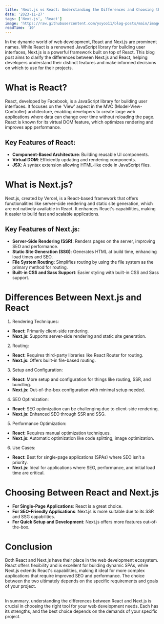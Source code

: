 ```yaml
---
title: 'Next.js vs React: Understanding the Differences and Choosing the Right Tool'
date: '2023-11-27'
tags: ['Next.js', 'React']
image: 'https://raw.githubusercontent.com/ysyoo11/blog-posts/main/images/thumbnails/react-vs-nextjs.jpg'
readTime: '10'
---
```


In the dynamic world of web development, React and Next.js are prominent names. While React is a renowned JavaScript library for building user interfaces, Next.js is a powerful framework built on top of React. This blog post aims to clarify the differences between Next.js and React, helping developers understand their distinct features and make informed decisions on which to use for their projects.

# What is React?

React, developed by Facebook, is a JavaScript library for building user interfaces. It focuses on the 'View' aspect in the MVC (Model-View-Controller) architecture, enabling developers to create large web applications where data can change over time without reloading the page. React is known for its virtual DOM feature, which optimizes rendering and improves app performance.

## Key Features of React:

- **Component-Based Architecture**: Building reusable UI components.
- **Virtual DOM**: Efficiently updating and rendering components.
- **JSX**: A syntax extension allowing HTML-like code in JavaScript files.

# What is Next.js?

Next.js, created by Vercel, is a React-based framework that offers functionalities like server-side rendering and static site generation, which are not natively available in React. It enhances React's capabilities, making it easier to build fast and scalable applications.

## Key Features of Next.js:

- **Server-Side Rendering (SSR)**: Renders pages on the server, improving SEO and performance.
- **Static Site Generation (SSG)**: Generates HTML at build time, enhancing load times and SEO.
- **File System Routing**: Simplifies routing by using the file system as the primary method for routing.
- **Built-in CSS and Sass Support**: Easier styling with built-in CSS and Sass support.

# Differences Between Next.js and React

1. Rendering Techniques:

- **React**: Primarily client-side rendering.
- **Next.js**: Supports server-side rendering and static site generation.

2. Routing:

- **React**: Requires third-party libraries like React Router for routing.
- **Next.js**: Offers built-in file-based routing.

3. Setup and Configuration:

- **React**: More setup and configuration for things like routing, SSR, and bundling.
- **Next.js**: Out-of-the-box configuration with minimal setup needed.

4. SEO Optimization:

- **React**: SEO optimization can be challenging due to client-side rendering.
- **Next.js**: Enhanced SEO through SSR and SSG.

5. Performance Optimization:

- **React**: Requires manual optimization techniques.
- **Next.js**: Automatic optimization like code splitting, image optimization.

6. Use Cases:

- **React**: Best for single-page applications (SPAs) where SEO isn’t a priority.
- **Next.js**: Ideal for applications where SEO, performance, and initial load time are critical.

# Choosing Between React and Next.js

- **For Single-Page Applications**: React is a great choice.
- **For SEO-Friendly Applications**: Next.js is more suitable due to its SSR and SSG capabilities.
- **For Quick Setup and Development**: Next.js offers more features out-of-the-box.

# Conclusion

Both React and Next.js have their place in the web development ecosystem. React offers flexibility and is excellent for building dynamic SPAs, while Next.js extends React's capabilities, making it ideal for more complex applications that require improved SEO and performance. The choice between the two ultimately depends on the specific requirements and goals of your project.

<br />
In summary, understanding the differences between React and Next.js is crucial in
choosing the right tool for your web development needs. Each has its strengths, and
the best choice depends on the demands of your specific project.
